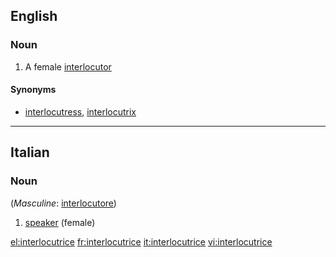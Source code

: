 ==English==

===Noun===
{{en-noun}}

# A female [[interlocutor]]

====Synonyms====
*[[interlocutress]], [[interlocutrix]] 

----
==Italian==

===Noun===
{{it-noun|interlocutric|f|e|i}} (''Masculine'': [[interlocutore]])

# [[speaker]] (female)

[[el:interlocutrice]]
[[fr:interlocutrice]]
[[it:interlocutrice]]
[[vi:interlocutrice]]